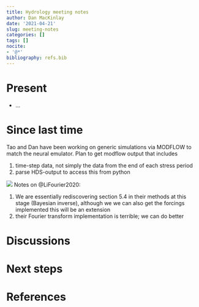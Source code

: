 ```yaml
---
title: Hydrology meeting notes
author: Dan MacKinlay
date: '2021-04-21'
slug: meeting-notes
categories: []
tags: []
nocite:
- '@*'
bibliography: refs.bib
---
```


# Present

* …


# Since last time

Tao and Dan have been working on generic simulations via MODFLOW to match the neural emulator.
Plan to get modflow output that includes

1. time-step data, not simply the data from the end of each stress period
2. parse HDS-output to access this from python

![](./modflow_prototype_data_model.svg)
Notes on @LiFourier2020:

1. We are essentially rediscovering section 5.4 in their methods at this stage (Bayesian inverse), although we we can also get the forcings implemented this will be an extension
2. their Fourier transform implementation is terrible; we can do better


#  Discussions



# Next steps

# References

::: {#refs}
:::

